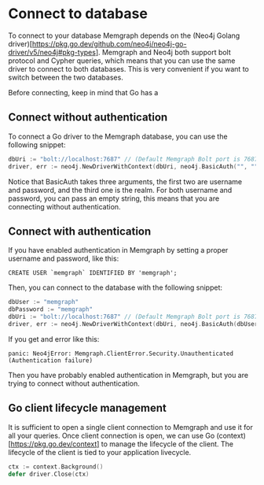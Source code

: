 
# Connect to database

To connect to your database Memgraph depends on the (Neo4j Golang driver)[https://pkg.go.dev/github.com/neo4j/neo4j-go-driver/v5/neo4j#pkg-types]. Memgraph and Neo4j both support bolt protocol and Cypher queries, 
which means that you can use the same driver to connect to both databases. This is very convenient if you want to switch between the two databases.

Before connecting, keep in mind that Go has a 

## Connect without authentication

To connect a Go driver to the Memgraph database, you can use the following snippet: 

```go
dbUri := "bolt://localhost:7687" // (Default Memgraph Bolt port is 7687)
driver, err := neo4j.NewDriverWithContext(dbUri, neo4j.BasicAuth("", "", ""))
```

Notice that BasicAuth takes three arguments, the first two are username and password, and the third one is the realm. 
For both username and password, you can pass an empty string, this means that you are connecting without authentication.

## Connect with authentication

If you have enabled authentication in Memgraph by setting a proper username and password, like this: 

```Cypher
CREATE USER `memgraph` IDENTIFIED BY 'memgraph';
```

Then, you can connect to the database with the following snippet:

```go
dbUser := "memgraph"
dbPassword := "memgraph"
dbUri := "bolt://localhost:7687" // (Default Memgraph Bolt port is 7687)
driver, err := neo4j.NewDriverWithContext(dbUri, neo4j.BasicAuth(dbUser, dbPassword, ""))
```

If you get and error like this: 

```panic: Neo4jError: Memgraph.ClientError.Security.Unauthenticated (Authentication failure)```
    
Then you have probably enabled authentication in Memgraph, but you are trying to connect without authentication.

## Go client lifecycle management 

It is sufficient to open a single client connection to Memgraph and use it for all your queries. Once client connection is open, we can use 
Go (context)[https://pkg.go.dev/context] to manage the lifecycle of the client. The lifecycle of the client is tied to your application livecycle.

```go
ctx := context.Background()
defer driver.Close(ctx)
```